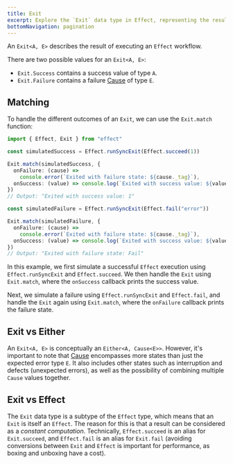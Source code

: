 ```yaml
---
title: Exit
excerpt: Explore the `Exit` data type in Effect, representing the result of executing an `Effect` workflow. Learn about success and failure states, matching with `Exit.match`, and the conceptual relationship between `Exit` and `Either`. Understand how `Exit` is a subtype of `Effect` and its role in handling results and errors.
bottomNavigation: pagination
---
```


An `Exit<A, E>` describes the result of executing an `Effect` workflow.

There are two possible values for an `Exit<A, E>`:

- `Exit.Success` contains a success value of type `A`.
- `Exit.Failure` contains a failure [Cause](cause) of type `E`.

## Matching

To handle the different outcomes of an `Exit`, we can use the `Exit.match` function:

```ts twoslash
import { Effect, Exit } from "effect"

const simulatedSuccess = Effect.runSyncExit(Effect.succeed(1))

Exit.match(simulatedSuccess, {
  onFailure: (cause) =>
    console.error(`Exited with failure state: ${cause._tag}`),
  onSuccess: (value) => console.log(`Exited with success value: ${value}`)
})
// Output: "Exited with success value: 1"

const simulatedFailure = Effect.runSyncExit(Effect.fail("error"))

Exit.match(simulatedFailure, {
  onFailure: (cause) =>
    console.error(`Exited with failure state: ${cause._tag}`),
  onSuccess: (value) => console.log(`Exited with success value: ${value}`)
})
// Output: "Exited with failure state: Fail"
```

In this example, we first simulate a successful `Effect` execution using `Effect.runSyncExit` and `Effect.succeed`. We then handle the `Exit` using `Exit.match`, where the `onSuccess` callback prints the success value.

Next, we simulate a failure using `Effect.runSyncExit` and `Effect.fail`, and handle the `Exit` again using `Exit.match`, where the `onFailure` callback prints the failure state.

## Exit vs Either

An `Exit<A, E>` is conceptually an `Either<A, Cause<E>>`. However, it's important to note that [Cause](cause) encompasses more states than just the expected error type `E`. It also includes other states such as interruption and defects (unexpected errors), as well as the possibility of combining multiple `Cause` values together.

## Exit vs Effect

The `Exit` data type is a subtype of the `Effect` type, which means that an `Exit` is itself an `Effect`.
The reason for this is that a result can be considered as a _constant computation_.
Technically, `Effect.succeed` is an alias for `Exit.succeed`, and `Effect.fail` is an alias for `Exit.fail` (avoiding conversions between `Exit` and `Effect` is important for performance, as boxing and unboxing have a cost).
